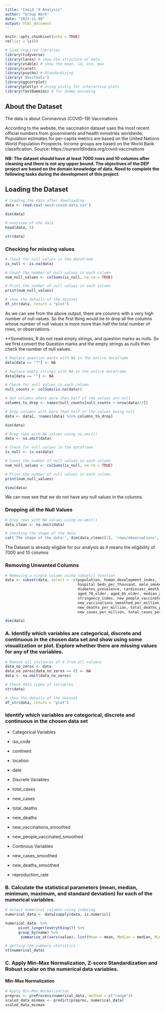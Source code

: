 ```yaml
---
title: "Covid !9 Analysis"
author: "Group Work"
date: "2023-11-09"
output: html_document
---
```


```r
knitr::opts_chunk$set(echo = TRUE)
rm(list = ls())

```



```r

# Load required libraries
library(tidyverse)
library(lares) # show the structure of data
library(vtable) # show the mean, sd, min, max
library(caret) 
library(psycho) # Standardizing
library('DescTools')
library(ggcorrplot)
library(plotly) # Using plotly for interactive plots
library(fastDummies) # for dummy encoding

```



## About the Dataset

The data is about Coronavirus (COVID-19) Vaccinations

According to the website, the vaccination dataset uses the most recent official numbers from governments and health ministries worldwide. Population estimates for per-capita metrics are based on the United Nations World Population Prospects. Income groups are based on the World Bank classification. Source: https://ourworldindata.org/covid-vaccinations


**NB: The dataset should have at least 7000 rows and 10 columns after cleaning and there is not any upper
bound. The objectives of the DEP project are based on the domain knowledge of data. Need to complete
the following tasks during the development of this project.**


## Loading the Dataset


```r

# loading the data after downloading
data <- read.csv('owid-covid-data.csv')

dim(data)

# overview of the data
head(data, 5)

str(data)

```



### Checking for missing values


```r

# Check for null values in the dataframe
is_null <- is.na(data)

# Count the number of null values in each column
num_null_values <- colSums(is_null, na.rm = TRUE)

# Print the number of null values in each column
print(num_null_values)

# show the details of the dataset
df_str(data, return = "plot")

```



As we can see from the above output, there are columns with a very high number of null values. So the first thing would be to drop all the columns whose number of null values is more more than half the total number of rows, or observations.

**Sometimes, R do not read empty strings, and question marks as nulls. So we first convert the Question marks and the empty strings as nulls then check the number of null values.



```r

# Replace question marks with NA in the entire dataframe
data[data == "?"] <- NA

# Replace empty strings with NA in the entire dataframe
data[data == ""] <- NA

# Check for null values in each column
null_counts <- colSums(is.na(data))

# Get columns where more than half of the values are null
columns_to_drop <- names(null_counts[null_counts > nrow(data)/2])

# Drop columns with more than half of the values being null
data <- data[, !names(data) %in% columns_to_drop]

dim(data)

# Drop rows with NA values using na.omit()
data <- na.omit(data)

# Check for null values in the dataframe
is_null <- is.na(data)

# Count the number of null values in each column
num_null_values <- colSums(is_null, na.rm = TRUE)

# Print the number of null values in each column
print(num_null_values)

View(data)
```


We can now see that we do not have any null values in the columns.


### Dropping all the Null Values


```r

# Drop rows with NA values using na.omit()
data_clean <- na.omit(data)

# checking the shape of the data
cat('The shape of the data:', dim(data_clean)[1], 'rows/observations', 'and', dim(data_clean)[2], 'columns')

```


The Dataset is already eligible for our analysis as it means the eligibility of 7000 and 10 columns




### Removing Unwanted Columns


```r

# Removing a single column using subset() function
data <- subset(data, select = -c(population, human_development_index, life_expectancy, 
                                 hospital_beds_per_thousand, male_smokers, female_smokers,
                                 diabetes_prevalence, cardiovasc_death_rate, gdp_per_capita,
                                 aged_70_older, aged_65_older, median_age, population_density,
                                 stringency_index, new_people_vaccinated_smoothed_per_hundred, 
                                 new_vaccinations_smoothed_per_million, new_deaths_smoothed_per_million,
                                 new_deaths_per_million, total_deaths_per_million, new_cases_smoothed_per_million,
                                 new_cases_per_million, total_cases_per_million))

dim(data)
```



### A. Identify which variables are categorical, discrete and continuous in the chosen data set and show using some visualization or plot. Explore whether there are missing values for any of the variables.



```r

# Remove all instances of 0 from all columns
data_no_zeros <- data
data_no_zeros[data_no_zeros == 0] <- NA
data <- na.omit(data_no_zeros)

# Check data types of variables
str(data)

```


```r

# show the details of the dataset
df_str(data, return = "plot")

```

### Identify which variables are categorical, discrete and continuous in the chosen data set


* Categorical Variables

- iso_code
- continent
- location
- date


* Discrete Variables

- total_cases
- new_cases
- total_deaths
- new_deaths
- new_vaccinations_smoothed 
- new_people_vaccinated_smoothed

* Continous Variables

- new_cases_smoothed
- new_deaths_smoothed
- reproduction_rate


### B. Calculate the statistical parameters (mean, median, minimum, maximum, and standard deviation) for each of the numerical variables. 


```r

# Select numerical columns using indexing
numerical_data <- data[sapply(data, is.numeric)]

numerical_data  %>%
      pivot_longer(everything()) %>%
      group_by(name) %>%
       summarise_at(vars(value), list(Mean = mean, Median = median, Min = min,  Max = max, Sd = sd))

# getting the summary statistics
st(numerical_data)

```



### C. Apply Min-Max Normalization, Z-score Standardization and Robust scalar on the numerical data variables.


#### Min-Max Normalization


```r

# Apply Min-Max Normalization
preproc <- preProcess(numerical_data, method = c("range"))
scaled_data_minmax <- predict(preproc, numerical_data)
scaled_data_minmax

```

























